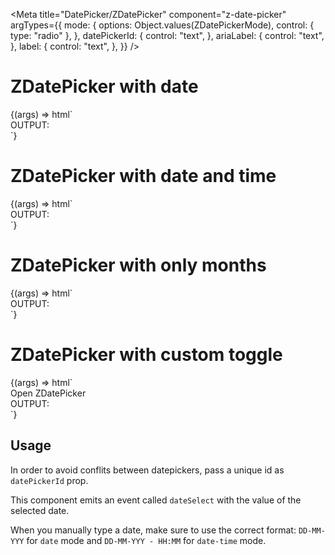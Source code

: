 


<Meta
  title="DatePicker/ZDatePicker"
  component="z-date-picker"
  argTypes={{
    mode: {
      options: Object.values(ZDatePickerMode),
      control: { type: "radio" },
    },
    datePickerId: {
      control: "text",
    },
    ariaLabel: {
      control: "text",
    },
    label: {
      control: "text",
    },
  }}
/>

# ZDatePicker with date

<Canvas>
  <Story
    name="ZDatePicker with date"
    args={{
      mode: "date",
      datePickerId: "picker-01",
      label: "ZDatePicker with date",
      ariaLabel: "date-picker",
    }}
    height="180px"
  >
    {(args) => html`
      <script>
        document
          .getElementById("${args.datePickerId}")
          .addEventListener("dateSelect", (e) => {
            const input = document.getElementById("output");
            input.innerHTML = "[" + e.detail + "]";
          });
      </script>
      <div class="story-container">
        <div class="story-picker-container">
          <z-date-picker
            mode=${args.mode}
            date-picker-id=${args.datePickerId}
            id=${args.datePickerId}
            ariaLabel=${args.ariaLabel}
            label=${args.label}
          ></z-date-picker>
        </div>
        <div class="story-output-container">
          <span>OUTPUT:</span>
          <br />
          <span id="output" />
        </div>
      </div>
    `}
  </Story>
</Canvas>

# ZDatePicker with date and time

<Canvas>
  <Story
    name="ZDatePicker with date and time"
    args={{
      mode: "date-time",
      datePickerId: "picker-02",
      label: "ZDatePicker with date and time",
      ariaLabel: "date-picker",
    }}
  >
    {(args) => html`
      <script>
        document
          .getElementById("${args.datePickerId}")
          .addEventListener("dateSelect", (e) => {
            const input = document.getElementById("output");
            input.innerHTML = "[" + e.detail + "]";
          });
      </script>
      <div class="story-container">
        <div class="story-picker-container">
          <z-date-picker
            mode=${args.mode}
            date-picker-id=${args.datePickerId}
            id=${args.datePickerId}
            ariaLabel=${args.ariaLabel}
            label=${args.label}
          ></z-date-picker>
        </div>
        <div class="story-output-container">
          <span>OUTPUT:</span>
          <br />
          <span id="output" />
        </div>
      </div>
    `}
  </Story>
</Canvas>

# ZDatePicker with only months

<Canvas>
  <Story
    name="ZDatePicker with only months"
    args={{
      mode: "months",
      datePickerId: "picker-03",
      label: "ZDatePicker with only months",
      ariaLabel: "date-picker",
    }}
  >
    {(args) => html`
      <script>
        document
          .getElementById("${args.datePickerId}")
          .addEventListener("dateSelect", (e) => {
            const input = document.getElementById("output");
            input.innerHTML = "[" + e.detail + "]";
          });
      </script>
      <div class="story-container">
        <div class="story-picker-container">
          <z-date-picker
            mode=${args.mode}
            date-picker-id=${args.datePickerId}
            id=${args.datePickerId}
            ariaLabel=${args.ariaLabel}
            label=${args.label}
          ></z-date-picker>
        </div>
        <div class="story-output-container">
          <span>OUTPUT:</span>
          <br />
          <span id="output" />
        </div>
      </div>
    `}
  </Story>
</Canvas>

# ZDatePicker with custom toggle

<Canvas>
  <Story
    name="ZDatePicker with custom toggle"
    args={{
      mode: "date",
      datePickerId: "picker-04",
      label: "date picker",
      ariaLabel: "date-picker",
    }}
  >
    {(args) => html`
      <script>
        document
          .getElementById("${args.datePickerId}")
          .addEventListener("dateSelect", (e) => {
            const input = document.getElementById("output");
            input.innerHTML = "[" + e.detail + "]";
          });
      </script>
      <div class="story-container">
        <div class="story-picker-container">
          <z-date-picker
            mode=${args.mode}
            date-picker-id=${args.datePickerId}
            id=${args.datePickerId}
            ariaLabel=${args.ariaLabel}
            label=${args.label}
            ><z-button slot="toggle">Open ZDatePicker</z-button></z-date-picker
          >
        </div>
        <div class="story-output-container">
          <span>OUTPUT:</span>
          <br />
          <span id="output" />
        </div>
      </div>
    `}
  </Story>
</Canvas>

<ArgsTable of="z-date-picker" />

## Usage

In order to avoid conflits between datepickers, pass a unique id as `datePickerId` prop.

This component emits an event called `dateSelect` with the value of the selected date.

When you manually type a date, make sure to use the correct format: `DD-MM-YYY` for `date` mode and `DD-MM-YYY - HH:MM` for `date-time` mode.
